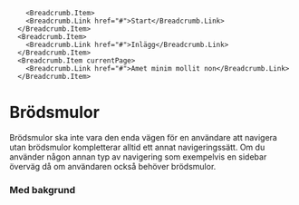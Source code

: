 

<Meta title="Komponenter/Brödsmulor/Översikt" />

        <Breadcrumb.Item>
        <Breadcrumb.Link href="#">Start</Breadcrumb.Link>
      </Breadcrumb.Item>
      <Breadcrumb.Item>
        <Breadcrumb.Link href="#">Inlägg</Breadcrumb.Link>
      </Breadcrumb.Item>
      <Breadcrumb.Item currentPage>
        <Breadcrumb.Link href="#">Amet minim mollit non</Breadcrumb.Link>
      </Breadcrumb.Item>
</Breadcrumb>

# Brödsmulor 

Brödsmulor ska inte vara den enda vägen för en användare att navigera utan brödsmulor kompletterar alltid ett annat navigeringssätt. Om du använder någon annan typ av navigering som exempelvis en sidebar överväg då om användaren också behöver brödsmulor.

<div className="p-4" style={{ backgroundColor: '#F4F4F4' }}>

### Med bakgrund

<div className="p-24 flex flex-auto flex-col items-center" style={{ backgroundColor: '#ffffff' }}>
  <Template />
</div>

### Utan bakgrund

<div className="p-24 flex flex-auto flex-col items-center">
  <Template />
</div>

</div>